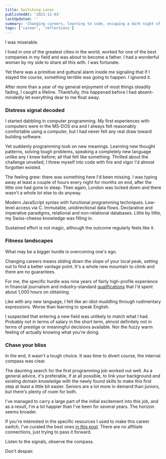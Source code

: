 ```yaml
---
title: Switching Lanes
publishedAt: '2021-12-03'
lastUpdated: ''
summary: 'Changing careers, learning to code, escaping a dark night of the soul.'
tags: ['career', 'reflections']
---
```


I was miserable.

I lived in one of the greatest cities in the world, worked for one of the best companies in my field and was about to become a father. I had a wonderful woman by my side to share all this with. I was fortunate.

Yet there was a primitive and guttural alarm inside me signaling that if I stayed the course, something terrible was going to happen. I ignored it.

After more than a year of my general enjoyment of most things steadily fading, I caught a lifeline. Thankfully, this happened before I had absent-mindedly let everything dear to me float away.

### Distress signal decoded

I started dabbling in computer programming. My first experiences with computers were in the MS-DOS era and I always felt reasonably comfortable using a computer, but I had never felt any real draw toward building software.

Yet suddenly programming took on new meanings. Learning new thought patterns, solving tough problems, speaking a completely new language unlike any I knew before; all that felt like something. Thrilled about the challenge unveiled, I threw myself into code with fire and vigor I'd almost forgotten existed.

The feeling grew: there was something here I'd been missing. I was typing away at least a couple of hours every night for months on end, after the little one had gone to sleep. Then again, London was locked down and there wasn't a whole lot else to do anyway.

Modern JavaScript syntax with functional programming techniques. Low-level access via C. Immutable, unidirectional data flows. Declarative and imperative paradigms, relational and non-relational databases. Little by little, my Swiss-cheese knowledge was filling in.

Sustained effort is not magic, although the outcome regularly feels like it.

### Fitness landscapes

What may be a bigger hurdle is overcoming one's ego.

Changing careers means sliding down the slope of your local peak, setting out to find a better vantage point. It's a whole new mountain to climb and there are no guarantees.

For me, the specific hurdle was nine years of fairly high-profile experience in financial journalism and industry-standard [qualifications](https://www.cfainstitute.org/en/programs/cfa) that I'd spent about 1,000 hours on obtaining.

Like with any new language, I felt like an idiot muddling through rudimentary expressions. Worse than learning to speak English.

I suspected that entering a new field was unlikely to match what I had. Probably not in terms of salary in the short term, almost definitely not in terms of prestige or meaningful decisions available. Nor the fuzzy warm feeling of actually knowing what you're doing.

### Chase your bliss

In the end, it wasn't a tough choice. It was time to divert course, the internal compass was clear.

The daunting search for the first programming job worked out well. As a general advice, it's preferable, if at all possible, to link your background and existing domain knowledge with the newly found skills to make this first step at least a little bit easier. Seniors are a lot more in demand than juniors, but there's plenty of room for both.

I've managed to carry a large part of the initial excitement into this job, and as a result, I'm a lot happier than I've been for several years. The horizon seems broader.

If you're interested in the specific resources I used to make this career switch, I've curated the best ones [in this post](/blog/starter-pack). There are no affiliate connections, just trying to pass it forward.

Listen to the signals, observe the compass.

Don't despair.
